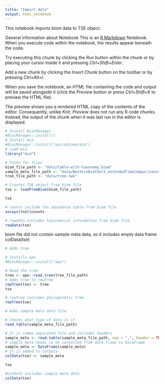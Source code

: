 ```yaml
---
title: "Import data"
output: html_notebook
---
```

This notebook imports biom data to TSE object. 

General information about Notebook
This is an [R Markdown](http://rmarkdown.rstudio.com) Notebook. When you execute code within the notebook, the results appear beneath the code. 

Try executing this chunk by clicking the *Run* button within the chunk or by placing your cursor inside it and pressing *Ctrl+Shift+Enter*. 

Add a new chunk by clicking the *Insert Chunk* button on the toolbar or by pressing *Ctrl+Alt+I*.

When you save the notebook, an HTML file containing the code and output will be saved alongside it (click the *Preview* button or press *Ctrl+Shift+K* to preview the HTML file).

The preview shows you a rendered HTML copy of the contents of the editor. Consequently, unlike *Knit*, *Preview* does not run any R code chunks. Instead, the output of the chunk when it was last run in the editor is displayed.

```r
# Install BiocManager
#BiocManager::install()
# Install mia
#BiocManager::install("microbiome/mia")
# Load mia
library("mia")
```

```r
# Paths for files
biom_file_path <- "data/table-with-taxonomy.biom"
sample_meta_file_path <- "data/WesternDietSert_extendedTimeComparisonsv4.txt"
tree_file_path <- "data/tree.nwk"

# Creates TSE object from biom file
tse <- loadFromBiom(biom_file_path)

tse
```
```r
# counts include the abundance table from biom file
assays(tse)$counts
```
```r
# rowdata includes tazonomical information from biom file
rowData(tse)
```

biom file did not contain sample meta data, so it includes empty data frame
colData(tse)

```r
# Adds tree

# Installs ape
#BiocManager::install("ape")

# Read the tree 
tree <- ape::read.tree(tree_file_path)
# Adds tree to rowTree
rowTree(tse) <- tree
tse
```
```r
# rowTree includes phylogenetic tree
rowTree(tse)
```
```r
# Adds sample meta data file

# Checks what type of data is it
read.table(sample_meta_file_path)
```
```r
# It is comma separated file and includes headers
sample_meta <- read.table(sample_meta_file_path, sep = ",", header = TRUE)
# sample_meta needs to be converted from data.frame to DataFrame
sample_meta <- DataFrame(sample_meta)
# It is added to colData
colData(tse) <- sample_meta

tse
```
```r
#colData includes sample meta data
colData(tse)
```

